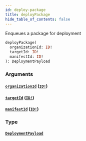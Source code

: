 ```yaml
---
id: deploy-package
title: deployPackage
hide_table_of_contents: false
---
```



Enqueues a package for deployment

```graphql
deployPackage(
  organizationId: ID!
  targetId: ID!
  manifestId: ID!
): DeploymentPayload
```


### Arguments

#### [`organizationId`](#) ([`ID!`](/swapi/scalars/id))




#### [`targetId`](#) ([`ID!`](/swapi/scalars/id))




#### [`manifestId`](#) ([`ID!`](/swapi/scalars/id))




### Type

#### [`DeploymentPayload`](/swapi/objects/deployment-payload)
